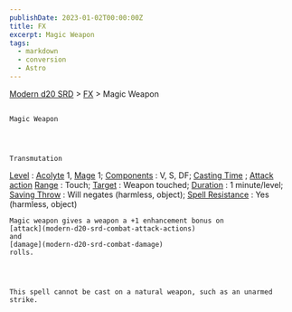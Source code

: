 ```yaml
---
publishDate: 2023-01-02T00:00:00Z
title: FX
excerpt: Magic Weapon
tags:
  - markdown
  - conversion
  - Astro
---
```


[Modern d20 SRD](/#modernD20) > [FX](modern-d20-srd-fx-index) > Magic Weapon

##

    Magic Weapon




    Transmutation

[Level](modern-d20-srd-fx-level)
:
[Acolyte](modern-d20-srd-classes-advanced-acolyte)
1,
[Mage](modern-d20-srd-classes-advanced-mage)
1;
[Components](modern-d20-srd-fx-components)
: V, S, DF;
[Casting Time](modern-d20-srd-fx-casting-time)
;
[Attack action](modern-d20-srd-combat-attack-actions)
[Range](modern-d20-srd-fx-range)
: Touch;
[Target](modern-d20-srd-fx-target)
: Weapon touched;
[Duration](modern-d20-srd-fx-duration)
: 1 minute/level;
[Saving Throw](modern-d20-srd-basics-saving-throws)
: Will negates (harmless, object);
[Spell Resistance](modern-d20-srd-special-abilities-spell-resistance)
: Yes (harmless, object)

    Magic weapon gives a weapon a +1 enhancement bonus on
    [attack](modern-d20-srd-combat-attack-actions)
    and
    [damage](modern-d20-srd-combat-damage)
    rolls.




    This spell cannot be cast on a natural weapon, such as an unarmed strike.
